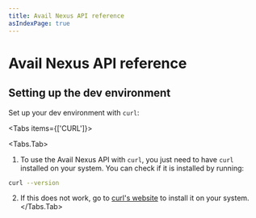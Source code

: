 ```yaml
---
title: Avail Nexus API reference
asIndexPage: true
---
```



# Avail Nexus API reference

## Setting up the dev environment

Set up your dev environment with `curl`:

<Tabs items={['CURL']}>

<Tabs.Tab>

1. To use the Avail Nexus API with `curl`, you just need to have `curl` installed on your system. 
You can check if it is installed by running:

```bash filename="CURL"
curl --version
```

2. If this does not work, go to [curl's website](https://curl.se/) to install it on your system. 
</Tabs.Tab>

</Tabs>